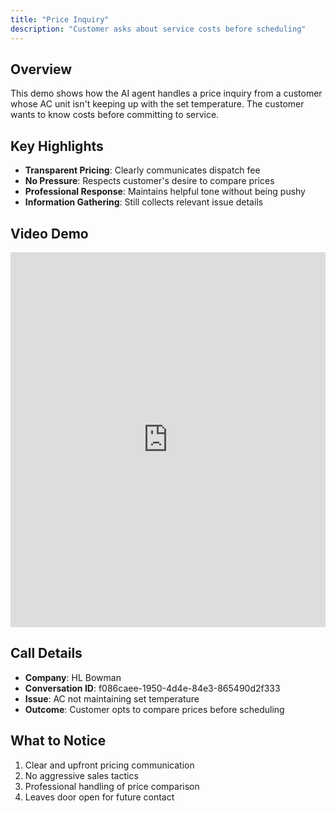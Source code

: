 ```yaml
---
title: "Price Inquiry"
description: "Customer asks about service costs before scheduling"
---
```


## Overview

This demo shows how the AI agent handles a price inquiry from a customer whose AC unit isn't keeping up with the set temperature. The customer wants to know costs before committing to service.

## Key Highlights

- **Transparent Pricing**: Clearly communicates dispatch fee
- **No Pressure**: Respects customer's desire to compare prices
- **Professional Response**: Maintains helpful tone without being pushy
- **Information Gathering**: Still collects relevant issue details

## Video Demo

<iframe
  src="https://share.descript.com/embed/niQfbKLK5ax"
  width="100%"
  height="600"
  frameBorder="0"
  allowFullScreen
  className="rounded-xl"
></iframe>

## Call Details

- **Company**: HL Bowman
- **Conversation ID**: f086caee-1950-4d4e-84e3-865490d2f333
- **Issue**: AC not maintaining set temperature
- **Outcome**: Customer opts to compare prices before scheduling

## What to Notice

1. Clear and upfront pricing communication
2. No aggressive sales tactics
3. Professional handling of price comparison
4. Leaves door open for future contact